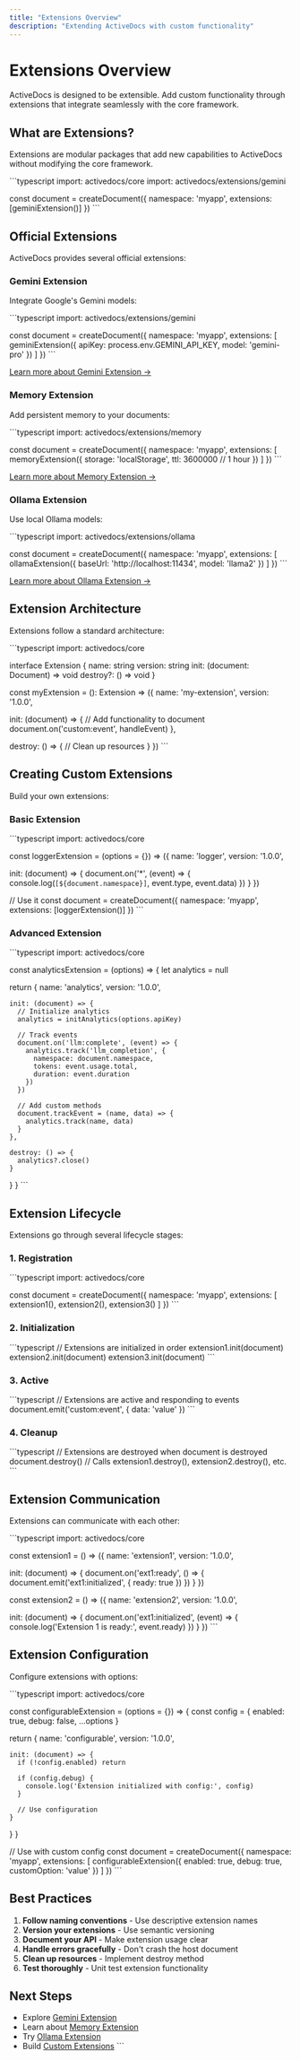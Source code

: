 ```yaml
---
title: "Extensions Overview"
description: "Extending ActiveDocs with custom functionality"
---
```


# Extensions Overview

ActiveDocs is designed to be extensible. Add custom functionality through extensions that integrate seamlessly with the core framework.

## What are Extensions?

Extensions are modular packages that add new capabilities to ActiveDocs without modifying the core framework.

\`\`\`typescript
import: activedocs/core
import: activedocs/extensions/gemini

const document = createDocument({
  namespace: 'myapp',
  extensions: [geminiExtension()]
})
\`\`\`

## Official Extensions

ActiveDocs provides several official extensions:

### Gemini Extension

Integrate Google's Gemini models:

\`\`\`typescript
import: activedocs/extensions/gemini

const document = createDocument({
  namespace: 'myapp',
  extensions: [
    geminiExtension({
      apiKey: process.env.GEMINI_API_KEY,
      model: 'gemini-pro'
    })
  ]
})
\`\`\`

[Learn more about Gemini Extension →](/extensions/gemini)

### Memory Extension

Add persistent memory to your documents:

\`\`\`typescript
import: activedocs/extensions/memory

const document = createDocument({
  namespace: 'myapp',
  extensions: [
    memoryExtension({
      storage: 'localStorage',
      ttl: 3600000 // 1 hour
    })
  ]
})
\`\`\`

[Learn more about Memory Extension →](/extensions/memory)

### Ollama Extension

Use local Ollama models:

\`\`\`typescript
import: activedocs/extensions/ollama

const document = createDocument({
  namespace: 'myapp',
  extensions: [
    ollamaExtension({
      baseUrl: 'http://localhost:11434',
      model: 'llama2'
    })
  ]
})
\`\`\`

[Learn more about Ollama Extension →](/extensions/ollama)

## Extension Architecture

Extensions follow a standard architecture:

\`\`\`typescript
import: activedocs/core

interface Extension {
  name: string
  version: string
  init: (document: Document) => void
  destroy?: () => void
}

const myExtension = (): Extension => ({
  name: 'my-extension',
  version: '1.0.0',
  
  init: (document) => {
    // Add functionality to document
    document.on('custom:event', handleEvent)
  },
  
  destroy: () => {
    // Clean up resources
  }
})
\`\`\`

## Creating Custom Extensions

Build your own extensions:

### Basic Extension

\`\`\`typescript
import: activedocs/core

const loggerExtension = (options = {}) => ({
  name: 'logger',
  version: '1.0.0',
  
  init: (document) => {
    document.on('*', (event) => {
      console.log(`[${document.namespace}]`, event.type, event.data)
    })
  }
})

// Use it
const document = createDocument({
  namespace: 'myapp',
  extensions: [loggerExtension()]
})
\`\`\`

### Advanced Extension

\`\`\`typescript
import: activedocs/core

const analyticsExtension = (options) => {
  let analytics = null
  
  return {
    name: 'analytics',
    version: '1.0.0',
    
    init: (document) => {
      // Initialize analytics
      analytics = initAnalytics(options.apiKey)
      
      // Track events
      document.on('llm:complete', (event) => {
        analytics.track('llm_completion', {
          namespace: document.namespace,
          tokens: event.usage.total,
          duration: event.duration
        })
      })
      
      // Add custom methods
      document.trackEvent = (name, data) => {
        analytics.track(name, data)
      }
    },
    
    destroy: () => {
      analytics?.close()
    }
  }
}
\`\`\`

## Extension Lifecycle

Extensions go through several lifecycle stages:

### 1. Registration

\`\`\`typescript
import: activedocs/core

const document = createDocument({
  namespace: 'myapp',
  extensions: [
    extension1(),
    extension2(),
    extension3()
  ]
})
\`\`\`

### 2. Initialization

\`\`\`typescript
// Extensions are initialized in order
extension1.init(document)
extension2.init(document)
extension3.init(document)
\`\`\`

### 3. Active

\`\`\`typescript
// Extensions are active and responding to events
document.emit('custom:event', { data: 'value' })
\`\`\`

### 4. Cleanup

\`\`\`typescript
// Extensions are destroyed when document is destroyed
document.destroy()
// Calls extension1.destroy(), extension2.destroy(), etc.
\`\`\`

## Extension Communication

Extensions can communicate with each other:

\`\`\`typescript
import: activedocs/core

const extension1 = () => ({
  name: 'extension1',
  version: '1.0.0',
  
  init: (document) => {
    document.on('ext1:ready', () => {
      document.emit('ext1:initialized', { ready: true })
    })
  }
})

const extension2 = () => ({
  name: 'extension2',
  version: '1.0.0',
  
  init: (document) => {
    document.on('ext1:initialized', (event) => {
      console.log('Extension 1 is ready:', event.ready)
    })
  }
})
\`\`\`

## Extension Configuration

Configure extensions with options:

\`\`\`typescript
import: activedocs/core

const configurableExtension = (options = {}) => {
  const config = {
    enabled: true,
    debug: false,
    ...options
  }
  
  return {
    name: 'configurable',
    version: '1.0.0',
    
    init: (document) => {
      if (!config.enabled) return
      
      if (config.debug) {
        console.log('Extension initialized with config:', config)
      }
      
      // Use configuration
    }
  }
}

// Use with custom config
const document = createDocument({
  namespace: 'myapp',
  extensions: [
    configurableExtension({
      enabled: true,
      debug: true,
      customOption: 'value'
    })
  ]
})
\`\`\`

## Best Practices

1. **Follow naming conventions** - Use descriptive extension names
2. **Version your extensions** - Use semantic versioning
3. **Document your API** - Make extension usage clear
4. **Handle errors gracefully** - Don't crash the host document
5. **Clean up resources** - Implement destroy method
6. **Test thoroughly** - Unit test extension functionality

## Next Steps

- Explore [Gemini Extension](/extensions/gemini)
- Learn about [Memory Extension](/extensions/memory)
- Try [Ollama Extension](/extensions/ollama)
- Build [Custom Extensions](/extensions/custom)
\`\`\`
